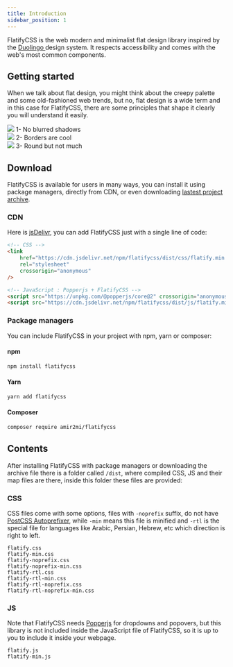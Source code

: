 ```yaml
---
title: Introduction
sidebar_position: 1
---
```


<p className="size-lg weight-medium">
FlatifyCSS is the web modern and minimalist flat design library inspired by the
<a href="https://design.duolingo.com/" rel="nofollow" target="_blank"> Duolingo </a> 
design system. It respects accessibility and comes with the web's most common components.
</p>

## Getting started

When we talk about flat design, you might think about the creepy palette and some old-fashioned web trends, but no, flat design is a wide term and in this case for FlatifyCSS, there are some principles that shape it clearly you will understand it easily.

<div class="flex-center" style={{ marginBottom: 50 }}>
	<div class="flex-column-center">
		<img src="/flatifycss/img/docs/intro/blur.png" />
		1- No blurred shadows
	</div>
	<div class="flex-column-center">
		<img src="/flatifycss/img/docs/intro/border.png" />
		2- Borders are cool
	</div>
	<div class="flex-column-center">
		<img src="/flatifycss/img/docs/intro/roundness.png" />
		3- Round but not much
	</div>
</div>

## Download

FlatifyCSS is available for users in many ways, you can install it using package managers, directly from CDN, or even downloading [lastest project archive](https://github.com/amir2mi/flatifycss/archive/master.zip).

### CDN

Here is [jsDelivr](https://www.jsdelivr.com/), you can add FlatifyCSS just with a single line of code:

```html title="index.html"
<!-- CSS -->
<link
	href="https://cdn.jsdelivr.net/npm/flatifycss/dist/css/flatify.min.css"
	rel="stylesheet"
	crossorigin="anonymous"
/>

<!-- JavaScript : Popperjs + FlatifyCSS -->
<script src="https://unpkg.com/@popperjs/core@2" crossorigin="anonymous"></script>
<script src="https://cdn.jsdelivr.net/npm/flatifycss/dist/js/flatify.min.js" crossorigin="anonymous"></script>
```

### Package managers

You can include FlatifyCSS in your project with npm, yarn or composer:

#### npm

```bash title="command line"
npm install flatifycss
```

#### Yarn

```bash title="command line"
yarn add flatifycss
```

#### Composer

```bash title="command line"
composer require amir2mi/flatifycss
```

## Contents

After installing FlatifyCSS with package managers or downloading the archive file there is a folder called `/dist`, where compiled CSS, JS and their map files are there, inside this folder these files are provided:

### CSS

CSS files come with some options, files with `-noprefix` suffix, do not have [PostCSS Autoprefixer](https://github.com/postcss/autoprefixer), while `-min` means this file is minified and `-rtl` is the special file for languages like Arabic, Persian, Hebrew, etc which direction is right to left.

`flatify.css`  
`flatify-min.css`  
`flatify-noprefix.css`  
`flatify-noprefix-min.css`  
`flatify-rtl.css`  
`flatify-rtl-min.css`  
`flatify-rtl-noprefix.css`  
`flatify-rtl-noprefix-min.css`

### JS

Note that FlatifyCSS needs [Popperjs](https://popper.js.org/) for dropdowns and popovers, but this library is not included inside the JavaScript file of FlatifyCSS, so it is up to you to include it inside your webpage.

`flatify.js`  
`flatify-min.js`
